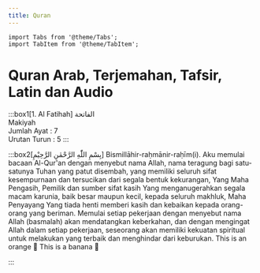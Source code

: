 ```yaml
---
title: Quran
---
```

```mdx-code-block
import Tabs from '@theme/Tabs';
import TabItem from '@theme/TabItem';
```

# Quran Arab, Terjemahan, Tafsir, Latin dan Audio

:::box1[1. Al Fatihah]
الفاتحة\
Makiyah\
Jumlah Ayat : 7\
Urutan Turun : 5
:::

:::box2[بِسْمِ اللّٰهِ الرَّحْمٰنِ الرَّحِيْمِ]
Bismillāhir-raḥmānir-raḥīm(i).
<Tabs>
  <TabItem value="kemenag" label="Tafsir Kemenag" default>
    Aku memulai bacaan Al-Qur'an dengan menyebut nama Allah, nama teragung bagi satu-satunya Tuhan yang patut disembah, yang memiliki seluruh sifat kesempurnaan dan tersucikan dari segala bentuk kekurangan, Yang Maha Pengasih, Pemilik dan sumber sifat kasih Yang menganugerahkan segala macam karunia, baik besar maupun kecil, kepada seluruh makhluk, Maha Penyayang Yang tiada henti memberi kasih dan kebaikan kepada orang-orang yang beriman. Memulai setiap pekerjaan dengan menyebut nama Allah (basmalah) akan mendatangkan keberkahan, dan dengan mengingat Allah dalam setiap pekerjaan, seseorang akan memiliki kekuatan spiritual untuk melakukan yang terbaik dan menghindar dari keburukan.
  </TabItem>
  <TabItem value="orange" label="Orange">
    This is an orange 🍊
  </TabItem>
  <TabItem value="banana" label="Banana">
    This is a banana 🍌
  </TabItem>
</Tabs>

:::


